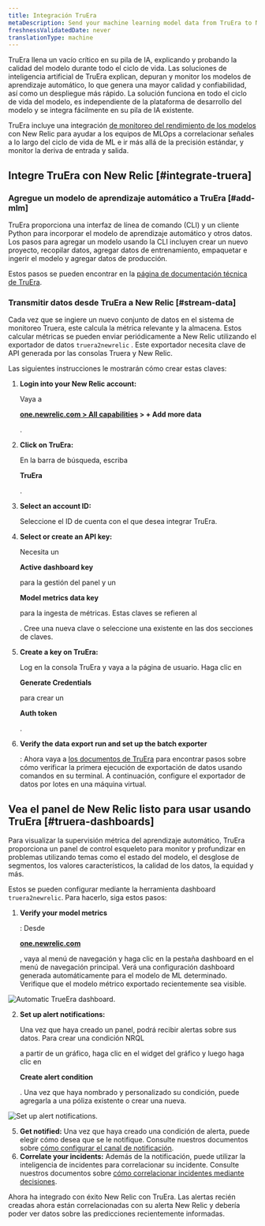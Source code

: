 ```yaml
---
title: Integración TruEra
metaDescription: Send your machine learning model data from TruEra to New Relic to understand your model's performance.
freshnessValidatedDate: never
translationType: machine
---
```




TruEra llena un vacío crítico en su pila de IA, explicando y probando la calidad del modelo durante todo el ciclo de vida. Las soluciones de inteligencia artificial de TruEra explican, depuran y monitor los modelos de aprendizaje automático, lo que genera una mayor calidad y confiabilidad, así como un despliegue más rápido. La solución funciona en todo el ciclo de vida del modelo, es independiente de la plataforma de desarrollo del modelo y se integra fácilmente en su pila de IA existente.

TruEra incluye una integración [de monitoreo del rendimiento de los modelos](/docs/alerts-applied-intelligence/mlops/get-started/intro-mlops/) con New Relic para ayudar a los equipos de MLOps a correlacionar señales a lo largo del ciclo de vida de ML e ir más allá de la precisión estándar, y monitor la deriva de entrada y salida.

## Integre TruEra con New Relic [#integrate-truera]

### Agregue un modelo de aprendizaje automático a TruEra [#add-mlm]

TruEra proporciona una interfaz de línea de comando (CLI) y un cliente Python para incorporar el modelo de aprendizaje automático y otros datos. Los pasos para agregar un modelo usando la CLI incluyen crear un nuevo proyecto, recopilar datos, agregar datos de entrenamiento, empaquetar e ingerir el modelo y agregar datos de producción.

Estos pasos se pueden encontrar en la [página de documentación técnica de TruEra](https://truera.com/newrelicintegration/).

### Transmitir datos desde TruEra a New Relic [#stream-data]

Cada vez que se ingiere un nuevo conjunto de datos en el sistema de monitoreo Truera, este calcula la métrica relevante y la almacena. Estos calcular métricas se pueden enviar periódicamente a New Relic utilizando el exportador de datos `truera2newrelic` . Este exportador necesita clave de API generada por las consolas Truera y New Relic.

Las siguientes instrucciones le mostrarán cómo crear estas claves:

1. <DoNotTranslate>**Login into your New Relic account:**</DoNotTranslate>

   Vaya a

   <DoNotTranslate>**[one.newrelic.com > All capabilities](https://one.newrelic.com/all-capabilities) > + Add more data**</DoNotTranslate>

   .

2. <DoNotTranslate>**Click on TruEra:**</DoNotTranslate>

   En la barra de búsqueda, escriba

   <DoNotTranslate>**TruEra**</DoNotTranslate>

   .

3. <DoNotTranslate>**Select an account ID:**</DoNotTranslate>

   Seleccione el ID de cuenta con el que desea integrar TruEra.

4. <DoNotTranslate>**Select or create an API key:**</DoNotTranslate>

   Necesita un

   <DoNotTranslate>**Active dashboard key**</DoNotTranslate>

   para la gestión del panel y un

   <DoNotTranslate>**Model metrics data key**</DoNotTranslate>

   para la ingesta de métricas. Estas claves se refieren al

   <InlinePopover type="licenseKey"/>

   . Cree una nueva clave o seleccione una existente en las dos secciones de claves.

5. <DoNotTranslate>**Create a key on TruEra:**</DoNotTranslate>

   Log en la consola TruEra y vaya a la página de usuario. Haga clic en

   <DoNotTranslate>**Generate Credentials**</DoNotTranslate>

   para crear un

   <DoNotTranslate>**Auth token**</DoNotTranslate>

   .

6. <DoNotTranslate>**Verify the data export run and set up the batch exporter**</DoNotTranslate>

   : Ahora vaya a [los documentos de TruEra](https://truera.com/newrelicintegration/) para encontrar pasos sobre cómo verificar la primera ejecución de exportación de datos usando comandos en su terminal. A continuación, configure el exportador de datos por lotes en una máquina virtual.

<InstallFeedback/>

## Vea el panel de New Relic listo para usar usando TruEra [#truera-dashboards]

Para visualizar la supervisión métrica del aprendizaje automático, TruEra proporciona un panel de control esqueleto para monitor y profundizar en problemas utilizando temas como el estado del modelo, el desglose de segmentos, los valores característicos, la calidad de los datos, la equidad y más.

Estos <InlinePopover type="dashboards"/>se pueden configurar mediante la herramienta dashboard `truera2newrelic`. Para hacerlo, siga estos pasos:

1. <DoNotTranslate>**Verify your model metrics**</DoNotTranslate>

   : Desde

   <DoNotTranslate>**[one.newrelic.com](https://one.newrelic.com/all-capabilities)**</DoNotTranslate>

   , vaya al menú de navegación y haga clic en la pestaña dashboard en el menú de navegación principal. Verá una configuración dashboard generada automáticamente para el modelo de ML determinado. Verifique que el modelo métrico exportado recientemente sea visible.

<img
  title="Automatic TrueEra dashboard"
  alt="Automatic TrueEra dashboard."
  src={modelperformancemonitoringTruEraDashboard}
/>

2. <DoNotTranslate>**Set up alert notifications:**</DoNotTranslate>

   Una vez que haya creado un panel, podrá recibir alertas sobre sus datos. Para crear una condición NRQL

   <InlinePopover type="alerts"/>

   a partir de un gráfico, haga clic en el widget del gráfico y luego haga clic en

   <DoNotTranslate>**Create alert condition**</DoNotTranslate>

   . Una vez que haya nombrado y personalizado su condición, puede agregarla a una póliza existente o crear una nueva.

<img
  title="Set up alert notifications"
  alt="Set up alert notifications."
  src={modelperformancemonitoringTruEraAlerts}
/>

5. <DoNotTranslate>**Get notified:**</DoNotTranslate> Una vez que haya creado una condición de alerta, puede elegir cómo desea que se le notifique. Consulte nuestros documentos sobre [cómo configurar el canal de notificación](/docs/alerts-applied-intelligence/new-relic-alerts/alert-notifications/notification-channels-control-where-send-alerts/).
6. <DoNotTranslate>**Correlate your incidents:**</DoNotTranslate> Además de la notificación, puede utilizar la inteligencia de incidentes para correlacionar su incidente. Consulte nuestros documentos sobre [cómo correlacionar incidentes mediante decisiones](/docs/alerts-applied-intelligence/applied-intelligence/incident-intelligence/change-applied-intelligence-correlation-logic-decisions/).

Ahora ha integrado con éxito New Relic con TruEra. Las alertas recién creadas ahora están correlacionadas con su alerta New Relic y debería poder ver datos sobre las predicciones recientemente informadas.